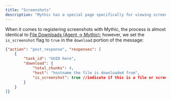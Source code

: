 ```yaml
---
title: "Screenshots"
description: "Mythic has a special page specifically for viewing screenshots by clicking the camera icon at the top of any of the pages."
---
```


When it comes to registering screenshots with Mythic, the process is almost identical to [File Downloads (Agent -> Mythic)](/Mythic_docs/customizing/hooking-features/download); however, we set the `is_screenshot` flag to `true` in the `download` portion of the message:

```json
{"action": "post_response", "responses": [
    {
        "task_id": "UUID here",
        "download": {
            "total_chunks": 4,
            "host": "hostname the file is downloaded from",
            "is_screenshot": true //indicate if this is a file or screenshot
        }
    }
]}
```
